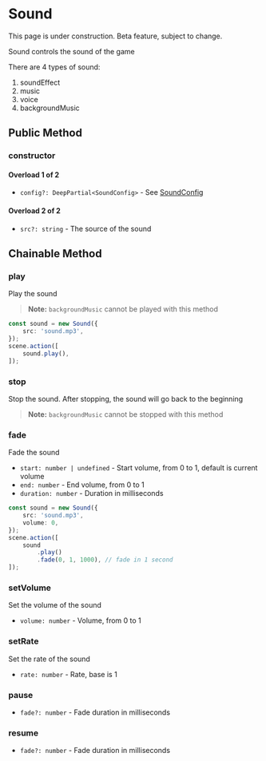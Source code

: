
# Sound

<Callout type="warning" emoji="⚠️">
    This page is under construction.
</Callout>

<Callout type="warning" emoji="⚠️">
    Beta feature, subject to change.
</Callout>

Sound controls the sound of the game

There are 4 types of sound:

1. soundEffect
2. music
3. voice
4. backgroundMusic

## Public Method

### constructor

<Steps>

#### Overload 1 of 2

- `config?: DeepPartial<SoundConfig>` - See [SoundConfig](../types/SoundConfig)

#### Overload 2 of 2

- `src?: string` - The source of the sound

</Steps>

## Chainable Method

### play

<Steps>

Play the sound

> **Note:** `backgroundMusic` cannot be played with this method

```ts
const sound = new Sound({
    src: 'sound.mp3',
});
scene.action([
    sound.play(),
]);
```

</Steps>

### stop

<Steps>

Stop the sound. After stopping, the sound will go back to the beginning

> **Note:** `backgroundMusic` cannot be stopped with this method

</Steps>

### fade

<Steps>

Fade the sound

- `start: number | undefined` - Start volume, from 0 to 1, default is current volume
- `end: number` - End volume, from 0 to 1
- `duration: number` - Duration in milliseconds

```ts
const sound = new Sound({
    src: 'sound.mp3',
    volume: 0,
});
scene.action([
    sound
        .play()
        .fade(0, 1, 1000), // fade in 1 second
]);
```

</Steps>

### setVolume

<Steps>

Set the volume of the sound

- `volume: number` - Volume, from 0 to 1

</Steps>

### setRate

<Steps>

Set the rate of the sound

- `rate: number` - Rate, base is 1

</Steps>

### pause

<Steps>

- `fade?: number` - Fade duration in milliseconds

</Steps>

### resume

<Steps>

- `fade?: number` - Fade duration in milliseconds

</Steps>

